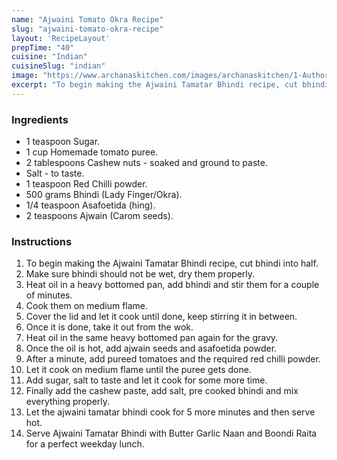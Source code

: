 ---
name: "Ajwaini Tomato Okra Recipe"
slug: "ajwaini-tomato-okra-recipe"
layout: 'RecipeLayout'
prepTime: "40"
cuisine: "Indian"
cuisineSlug: "indian"
image: "https://www.archanaskitchen.com/images/archanaskitchen/1-Author/Pooja_Thakur/Ajwaini_tamatar_Bhindi.jpg"
excerpt: "To begin making the Ajwaini Tamatar Bhindi recipe, cut bhindi into half"
---

### Ingredients

- 1 teaspoon Sugar.
- 1 cup Homemade tomato puree.
- 2 tablespoons Cashew nuts - soaked and ground to paste.
- Salt - to taste.
- 1 teaspoon Red Chilli powder.
- 500 grams Bhindi (Lady Finger/Okra).
- 1/4 teaspoon Asafoetida (hing).
- 2 teaspoons Ajwain (Carom seeds).

### Instructions

1. To begin making the Ajwaini Tamatar Bhindi recipe, cut bhindi into half.
1. Make sure bhindi should not be wet, dry them properly.
1. Heat oil in a heavy bottomed pan, add bhindi and stir them for a couple of minutes.
1. Cook them on medium flame.
1. Cover the lid and let it cook until done, keep stirring it in between.
1. Once it is done, take it out from the wok.
1. Heat oil in the same heavy bottomed pan again for the gravy.
1. Once the oil is hot, add ajwain seeds and asafoetida powder.
1. After a minute, add pureed tomatoes and the required red chilli powder.
1. Let it cook on medium flame until the puree gets done.
1. Add sugar, salt to taste and let it cook for some more time.
1. Finally add the cashew paste, add salt, pre cooked bhindi and mix everything properly.
1. Let the ajwaini tamatar bhindi cook for 5 more minutes and then serve hot.
1. Serve Ajwaini Tamatar Bhindi with Butter Garlic Naan and Boondi Raita for a perfect weekday lunch.
